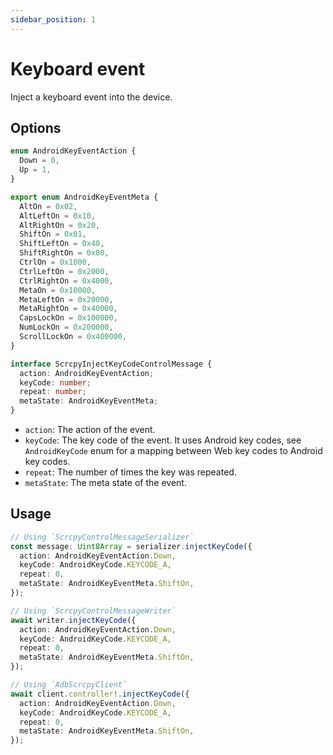 ```yaml
---
sidebar_position: 1
---
```


# Keyboard event

Inject a keyboard event into the device.

## Options

```ts
enum AndroidKeyEventAction {
  Down = 0,
  Up = 1,
}

export enum AndroidKeyEventMeta {
  AltOn = 0x02,
  AltLeftOn = 0x10,
  AltRightOn = 0x20,
  ShiftOn = 0x01,
  ShiftLeftOn = 0x40,
  ShiftRightOn = 0x80,
  CtrlOn = 0x1000,
  CtrlLeftOn = 0x2000,
  CtrlRightOn = 0x4000,
  MetaOn = 0x10000,
  MetaLeftOn = 0x20000,
  MetaRightOn = 0x40000,
  CapsLockOn = 0x100000,
  NumLockOn = 0x200000,
  ScrollLockOn = 0x400000,
}

interface ScrcpyInjectKeyCodeControlMessage {
  action: AndroidKeyEventAction;
  keyCode: number;
  repeat: number;
  metaState: AndroidKeyEventMeta;
}
```

* `action`: The action of the event.
* `keyCode`: The key code of the event. It uses Android key codes, see `AndroidKeyCode` enum for a mapping between Web key codes to Android key codes.
* `repeat`: The number of times the key was repeated.
* `metaState`: The meta state of the event.

## Usage

```ts
// Using `ScrcpyControlMessageSerializer`
const message: Uint8Array = serializer.injectKeyCode({
  action: AndroidKeyEventAction.Down,
  keyCode: AndroidKeyCode.KEYCODE_A,
  repeat: 0,
  metaState: AndroidKeyEventMeta.ShiftOn,
});

// Using `ScrcpyControlMessageWriter`
await writer.injectKeyCode({
  action: AndroidKeyEventAction.Down,
  keyCode: AndroidKeyCode.KEYCODE_A,
  repeat: 0,
  metaState: AndroidKeyEventMeta.ShiftOn,
});

// Using `AdbScrcpyClient`
await client.controller!.injectKeyCode({
  action: AndroidKeyEventAction.Down,
  keyCode: AndroidKeyCode.KEYCODE_A,
  repeat: 0,
  metaState: AndroidKeyEventMeta.ShiftOn,
});
```
